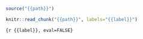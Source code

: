 ```r
source("{{path}}")
```
```r
knitr::read_chunk("{{path}}", labels="{{label}}")
```
```{r {{label}}, eval=FALSE}
```
